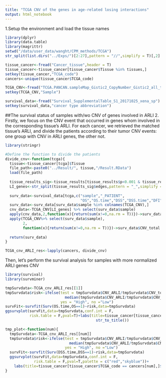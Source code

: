 ```yaml
---
title: "TCGA CNV of the genes in age-related losing interactions"
output: html_notebook
---
```


1.Setup the environment and load the tissue names
```r
library(dplyr)
library(data.table)
library(magrittr)
setwd("/data/user_data/wanght/CPM_methods/TCGA")
str_split(list.dirs("../Exps/")[2:27],pattern = "//",simplify = T)[,2] -> tissues

tissue_cancer<-fread("Cancer_tissue",header = T)
tissue_cancer<-tissue_cancer[tissue_cancer$Tissue %in% tissues,]
setkey(tissue_cancer,"TCGA_code")
cancers<-unique(tissue_cancer$TCGA_code)

TCGA_CNV<-fread("TCGA.PANCAN.sampleMap_Gistic2_CopyNumber_Gistic2_all_thresholded.by_genes.gz")
setkey(TCGA_CNV,"Sample")

survival_data<-fread("Survival_SupplementalTable_S1_20171025_xena_sp")
setkey(survival_data,"cancer type abbreviation")


```

##The survival status of samples with/wo CNV of genes involved in ARLI
2. Firstly, we focus on the CNV event that occurred in genes whom involved in the corresponding tissue's ARLI. For each cancer, we retrieved the matched tissue's ARLI, and divide the patients according to their tumor CNV events: one group with CNV in ARLI genes, the other not.
```r
library(stringr)

#Define the function to divide the patients
divide_cnv<-function(tcga){
  tissue<-tissue_cancer[tcga]$Tissue
  file_path<-paste0("../Result/", tissue,"/Result.RData")
  load(file_path)
  
  tissue_results_sig<-tissue_results[tissue_results$p<0.001 & tissue_results$tau>0,]
  LI_genes<-str_split(tissue_results_sig$edges,pattern = "_",simplify = T)[,1] %>% unique
  
  surv_data<-survival_data[tcga,c("sample","_PATIENT",
                                  "OS","OS.time","DSS","DSS.time","DFI","DFI.time","PFI","PFI.time")]
  surv_data<-surv_data[surv_data$sample %in% colnames(TCGA_CNV),]
  cnv_data<-TCGA_CNV[LI_genes] %>% select(surv_data$sample)
  apply(cnv_data,2,function(x){return(sum(x!=0,na.rm = T))})->surv_data$CNV_ARLI
  apply(TCGA_CNV%>% select(surv_data$sample),
        2,
        function(x){return(sum(x!=0,na.rm = T))})->surv_data$CNV_total
  
  return(surv_data)
}

TCGA_cnv_ARLI_res<-lapply(cancers, divide_cnv)
```

Then, let's perform the survival analysis for samples with more normalized ARLI genes CNV
```r
library(survival)
library(survminer)

tmpSurvdata<-TCGA_cnv_ARLI_res[[1]]
tmpSurvdata$risk<-ifelse(test = tmpSurvdata$CNV_ARLI/tmpSurvdata$CNV_total > 
                           median(tmpSurvdata$CNV_ARLI/tmpSurvdata$CNV_total,na.rm = T),
                         yes = "High", no ="Low")
survFit<-survfit(Surv(OS.time,OS==1)~risk,data=tmpSurvdata)
ggsurvplot(survFit,data=tmpSurvdata,conf.int = F,
           risk.table = F,pval=T)+labs(title=tissue_cancer[tissue_cancer$TCGA_code == cancers[1],]$Cancer_description %>%
                                         str_to_title())

tmp_plot<-function(num){
  tmpSurvdata<-TCGA_cnv_ARLI_res[[num]]
  tmpSurvdata$risk<-ifelse(test = tmpSurvdata$CNV_ARLI/tmpSurvdata$CNV_total > 
                             median(tmpSurvdata$CNV_ARLI/tmpSurvdata$CNV_total,na.rm = T),
                           yes = "High", no ="Low")
  survFit<-survfit(Surv(DSS.time,DSS==1)~risk,data=tmpSurvdata)
  ggsurvplot(survFit,data=tmpSurvdata,conf.int = F,
             risk.table = F,pval=T,palette = c("red","skyblue"))+
    labs(title=tissue_cancer[tissue_cancer$TCGA_code == cancers[num],]$Cancer_description %>% str_to_title())
}
```

